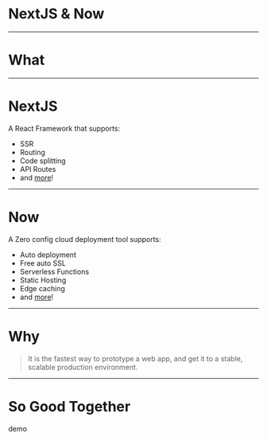 <title>NextJS &amp; Now</title>

# NextJS & Now

---

# What

---

# NextJS

A React Framework that supports:

- SSR
- Routing
- Code splitting
- API Routes
- and [more](https://nextjs.org/#more)!

---

# Now

A Zero config cloud deployment tool supports:

- Auto deployment
- Free auto SSL
- Serverless Functions
- Static Hosting
- Edge caching
- and [more](https://now.sh)!

---

# Why

> It is the fastest way to prototype a web app,
> and get it to a stable, scalable production environment.

---

# So Good Together

demo
